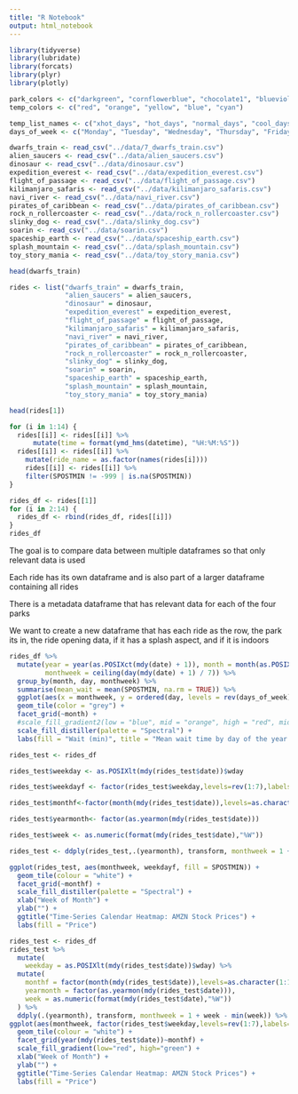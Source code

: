 ```yaml
---
title: "R Notebook"
output: html_notebook
---
```


```r
library(tidyverse)
library(lubridate)
library(forcats)
library(plyr)
library(plotly)
```


```r
park_colors <- c("darkgreen", "cornflowerblue", "chocolate1", "blueviolet")
temp_colors <- c("red", "orange", "yellow", "blue", "cyan")

temp_list_names <- c("xhot_days", "hot_days", "normal_days", "cool_days", "xcool_days")
days_of_week <- c("Monday", "Tuesday", "Wednesday", "Thursday", "Friday", "Saturday", "Sunday")
```


```r
dwarfs_train <- read_csv("../data/7_dwarfs_train.csv")
alien_saucers <- read_csv("../data/alien_saucers.csv")
dinosaur <- read_csv("../data/dinosaur.csv")
expedition_everest <- read_csv("../data/expedition_everest.csv")
flight_of_passage <- read_csv("../data/flight_of_passage.csv")
kilimanjaro_safaris <- read_csv("../data/kilimanjaro_safaris.csv")
navi_river <- read_csv("../data/navi_river.csv")
pirates_of_caribbean <- read_csv("../data/pirates_of_caribbean.csv")
rock_n_rollercoaster <- read_csv("../data/rock_n_rollercoaster.csv")
slinky_dog <- read_csv("../data/slinky_dog.csv")
soarin <- read_csv("../data/soarin.csv")
spaceship_earth <- read_csv("../data/spaceship_earth.csv")
splash_mountain <- read_csv("../data/splash_mountain.csv")
toy_story_mania <- read_csv("../data/toy_story_mania.csv")

head(dwarfs_train)
```


```r
rides <- list("dwarfs_train" = dwarfs_train, 
              "alien_saucers" = alien_saucers,
              "dinosaur" = dinosaur,
              "expedition_everest" = expedition_everest,
              "flight_of_passage" = flight_of_passage,
              "kilimanjaro_safaris" = kilimanjaro_safaris,
              "navi_river" = navi_river,
              "pirates_of_caribbean" = pirates_of_caribbean,
              "rock_n_rollercoaster" = rock_n_rollercoaster,
              "slinky_dog" = slinky_dog,
              "soarin" = soarin,
              "spaceship_earth" = spaceship_earth,
              "splash_mountain" = splash_mountain,
              "toy_story_mania" = toy_story_mania)

head(rides[1])
```

```r
for (i in 1:14) {
  rides[[i]] <- rides[[i]] %>%
      mutate(time = format(ymd_hms(datetime), "%H:%M:%S"))
  rides[[i]] <- rides[[i]] %>%
    mutate(ride_name = as.factor(names(rides[i])))
    rides[[i]] <- rides[[i]] %>%
    filter(SPOSTMIN != -999 | is.na(SPOSTMIN))
}
```

```r
rides_df <- rides[[1]]
for (i in 2:14) {
  rides_df <- rbind(rides_df, rides[[i]])
}
rides_df
```


The goal is to compare data between multiple dataframes so that only relevant data is used

Each ride has its own dataframe and is also part of a larger dataframe containing all rides

There is a metadata dataframe that has relevant data for each of the four parks

We want to create a new dataframe that has each ride as the row, the park its in, the ride opening data, if it has a splash aspect, and if it is indoors

```r
rides_df %>%
  mutate(year = year(as.POSIXct(mdy(date) + 1)), month = month(as.POSIXct(mdy(date) + 1)), day = weekdays(as.POSIXct(mdy(date) + 1)),
         monthweek = ceiling(day(mdy(date) + 1) / 7)) %>%
  group_by(month, day, monthweek) %>%
  summarise(mean_wait = mean(SPOSTMIN, na.rm = TRUE)) %>% 
  ggplot(aes(x = monthweek, y = ordered(day, levels = rev(days_of_week)), fill = mean_wait)) +
  geom_tile(color = "grey") +
  facet_grid(~month) +
  #scale_fill_gradient2(low = "blue", mid = "orange", high = "red", midpoint = 60) +
  scale_fill_distiller(palette = "Spectral") +
  labs(fill = "Wait (min)", title = "Mean wait time by day of the year for all rides", x = "Week of the month", y = "")
```

```r
rides_test <- rides_df

rides_test$weekday <- as.POSIXlt(mdy(rides_test$date))$wday

rides_test$weekdayf <- factor(rides_test$weekday,levels=rev(1:7),labels=rev(c("Mon","Tue","Wed","Thu","Fri","Sat","Sun")),ordered=TRUE)

rides_test$monthf<-factor(month(mdy(rides_test$date)),levels=as.character(1:12),labels=c("Jan","Feb","Mar","Apr","May","Jun","Jul","Aug","Sep","Oct","Nov","Dec"),ordered=TRUE)

rides_test$yearmonth<- factor(as.yearmon(mdy(rides_test$date)))

rides_test$week <- as.numeric(format(mdy(rides_test$date),"%W"))

rides_test <- ddply(rides_test,.(yearmonth), transform, monthweek = 1 + week -min(week))

ggplot(rides_test, aes(monthweek, weekdayf, fill = SPOSTMIN)) + 
  geom_tile(colour = "white") + 
  facet_grid(~monthf) + 
  scale_fill_distiller(palette = "Spectral") + 
  xlab("Week of Month") + 
  ylab("") + 
  ggtitle("Time-Series Calendar Heatmap: AMZN Stock Prices") + 
  labs(fill = "Price") 
```

```r
rides_test <- rides_df
rides_test %>%
  mutate(
    weekday = as.POSIXlt(mdy(rides_test$date))$wday) %>%
  mutate(
    monthf = factor(month(mdy(rides_test$date)),levels=as.character(1:12),labels=c("Jan","Feb","Mar","Apr","May","Jun","Jul","Aug","Sep","Oct","Nov","Dec"),ordered=TRUE),
    yearmonth = factor(as.yearmon(mdy(rides_test$date))),
    week = as.numeric(format(mdy(rides_test$date),"%W"))
  ) %>%
  ddply(.(yearmonth), transform, monthweek = 1 + week - min(week)) %>%
ggplot(aes(monthweek, factor(rides_test$weekday,levels=rev(1:7),labels=rev(c("Mon","Tue","Wed","Thu","Fri","Sat","Sun")),ordered=TRUE), fill = SPOSTMIN)) + 
  geom_tile(colour = "white") + 
  facet_grid(year(mdy(rides_test$date))~monthf) + 
  scale_fill_gradient(low="red", high="green") + 
  xlab("Week of Month") + 
  ylab("") + 
  ggtitle("Time-Series Calendar Heatmap: AMZN Stock Prices") + 
  labs(fill = "Price") 
```

